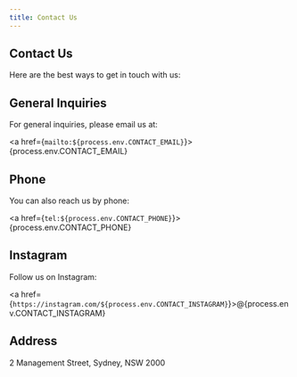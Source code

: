 ```yaml
---
title: Contact Us
---
```


## Contact Us

Here are the best ways to get in touch with us:

## General Inquiries

For general inquiries, please email us at:

<a href={`mailto:${process.env.CONTACT_EMAIL}`}>{process.env.CONTACT_EMAIL}</a>

## Phone

You can also reach us by phone:

<a href={`tel:${process.env.CONTACT_PHONE}`}>{process.env.CONTACT_PHONE}</a>

## Instagram

Follow us on Instagram:

<a href={`https://instagram.com/${process.env.CONTACT_INSTAGRAM}`}>@{process.env.CONTACT_INSTAGRAM}</a>

## Address

2 Management Street, Sydney, NSW 2000
